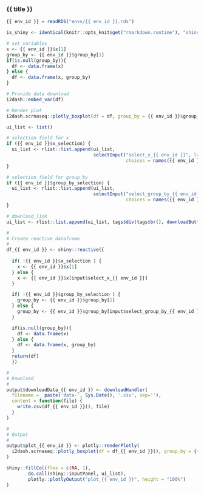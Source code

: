 
### {{ title }}

<!-- Component created on {{ date }} -->

```r
{{ env_id }} = readRDS("envs/{{ env_id }}.rds")

is_shiny <- identical(knitr::opts_knit$get("rmarkdown.runtime"), "shiny")
```

```r
# set variables
x <- {{ env_id }}$x[1]
group_by <- {{ env_id }}$group_by[1]
if(is.null(group_by)){
  df <- data.frame(x)
} else {
  df <- data.frame(x, group_by)
}

# Provide data download
i2dash::embed_var(df)

# Render plot
i2dash.scrnaseq::plotly_boxplot(df = df, group_by = {{ env_id }}$group_by, title_x = {{ env_id }}$title_x, title_group_by = {{ env_id }}$title_group_by)
```

```r
ui_list <- list()

# selection field for x
if ({{ env_id }}$x_selection) {
  ui_list <- rlist::list.append(ui_list,
                                selectInput("select_x_{{ env_id }}", label = "Select observations:",
                                            choices = names({{ env_id }}$x)))
}

# selection field for group_by
if ({{ env_id }}$group_by_selection) {
  ui_list <- rlist::list.append(ui_list,
                                selectInput("select_group_by_{{ env_id }}", label = "Group observations by:",
                                            choices = names({{ env_id }}$group_by)))
}

# download_link
ui_list <- rlist::list.append(ui_list, tags$div(tags$br(), downloadButton('downloadData_{{ env_id }}', 'Download data')))

#
# Create reactive dataframe
#
df_{{ env_id }} <- shiny::reactive({
  
  if( !{{ env_id }}$x_selection ) {
    x <- {{ env_id }}$x[1]
  } else {
    x <- {{ env_id }}$x[input$select_x_{{ env_id }}]
  }

  if( !{{ env_id }}$group_by_selection ) {
    group_by <- {{ env_id }}$group_by[1]
  } else {
    group_by <- {{ env_id }}$group_by[input$select_group_by_{{ env_id }}]
  }

  if(is.null(group_by)){
    df <- data.frame(x)
  } else {
    df <- data.frame(x, group_by)
  }
  return(df)
  })

#
# Download
#
output$downloadData_{{ env_id }} <- downloadHandler(
  filename =  paste('data-', Sys.Date(), '.csv', sep=''),
  content = function(file) {
    write.csv(df_{{ env_id }}(), file)
  }
)

#
# Output
#
output$plot_{{ env_id }} <- plotly::renderPlotly(
  i2dash.scrnaseq::plotly_boxplot(df = df_{{ env_id }}(), group_by = {{ env_id }}$group_by, title_x = {{ env_id }}$title_x, title_group_by = {{ env_id }}$title_group_by)
)

shiny::fillCol(flex = c(NA, 1),
        do.call(shiny::inputPanel, ui_list),
        plotly::plotlyOutput("plot_{{ env_id }}", height = "100%")
)
```
